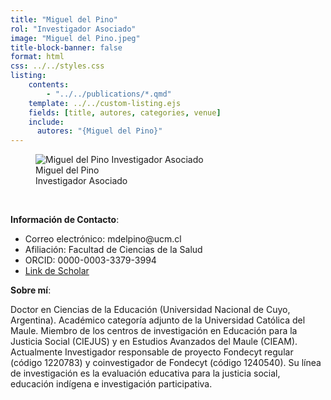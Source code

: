 ```yaml
---
title: "Miguel del Pino"
rol: "Investigador Asociado"
image: "Miguel del Pino.jpeg"
title-block-banner: false
format: html
css: ../../styles.css
listing:
    contents:
        - "../../publications/*.qmd"
    template: ../../custom-listing.ejs
    fields: [title, autores, categories, venue]
    include:
      autores: "{Miguel del Pino}"
---
```


::: {.profile-image}
![Miguel del Pino<br> Investigador Asociado](Miguel del Pino.jpeg "Miguel del Pino")
:::
<br>

**Información de Contacto**:

- Correo electrónico: mdelpino@ucm.cl
- Afiliación: Facultad de Ciencias de la Salud
- ORCID: 0000-0003-3379-3994
- [Link de Scholar](https://scholar.google.com/citations?user=BDKOjTAAAAAJ&hl=en&oi=ao)

**Sobre mí**:

Doctor en Ciencias de la Educación (Universidad Nacional de Cuyo, Argentina). Académico categoría adjunto de la Universidad Católica del Maule.  Miembro de los centros de investigación en Educación para la Justicia Social (CIEJUS) y en Estudios Avanzados del Maule (CIEAM). Actualmente Investigador responsable de proyecto Fondecyt regular (código 1220783) y coinvestigador de Fondecyt (código 1240540). Su línea de investigación es la evaluación educativa para la justicia social, educación indígena e investigación participativa.
